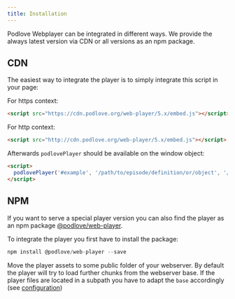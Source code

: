 ```yaml
---
title: Installation
---
```


Podlove Webplayer can be integrated in different ways. We provide the always latest version via CDN or all versions as an npm package.

## CDN

The easiest way to integrate the player is to simply integrate this script in your page:

For https context:
```html
<script src="https://cdn.podlove.org/web-player/5.x/embed.js"></script>
```

For http context:
```html
<script src="http://cdn.podlove.org/web-player/5.x/embed.js"></script>
```

Afterwards `podlovePlayer` should be available on the window object:

```html
<script>
  podlovePlayer('#example', '/path/to/episode/definition/or/object', '/path/to/configuration/or/object');
</script>
```

## NPM

If you want to serve a special player version you can also find the player as an npm package [@podlove/web-player](https://www.npmjs.com/package/@podlove/web-player).

To integrate the player you first have to install the package:

```javascript
npm install @podlove/web-player --save
```

Move the player assets to some public folder of your webserver. By default the player will try to load further chunks from the webserver base. If the player files are located in a subpath you have to adapt the `base` accordingly (see [configuration](configuration#config))
